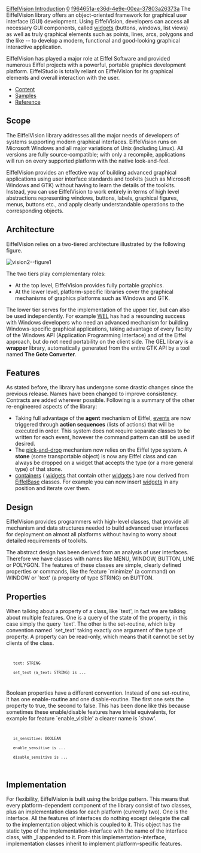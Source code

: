 [[Property:title|EiffelVision Introduction]]
[[Property:weight|0]]
[[Property:uuid|f964651a-e36d-4e9e-00ea-37803a26373a]]
The EiffelVision library offers an object-oriented framework for graphical user interface (GUI) development. Using EiffelVision, developers can access all necessary GUI components, called [[Widgets|widgets]]  (buttons, windows, list views) as well as truly graphical elements such as points, lines, arcs, polygons and the like -- to develop a modern, functional and good-looking graphical interactive application. 

EiffelVision has played a major role at Eiffel Software and provided numerous Eiffel projects with a powerful, portable graphics development platform. EiffelStudio is totally reliant on EiffelVision for its graphical elements and overall interaction with the user. 
*  [[EiffelVision Interface Content|Content]]  
*  [[EiffelVision 2 Samples|Samples]]  
*  [[ref:libraries/vision2/reference/index|Reference]]  

==Scope==

The EiffelVision library addresses all the major needs of developers of systems supporting modern graphical interfaces. EiffelVision runs on Microsoft Windows and all major variations of Unix (including Linux). All versions are fully source-compatible; with only a recompile, applications will run on every supported platform with the native look-and-feel. 

EiffelVision provides an effective way of building advanced graphical applications using user interface standards and toolkits (such as Microsoft Windows and GTK) without having to learn the details of the toolkits. Instead, you can use EiffelVision to work entirely in terms of high level abstractions representing windows, buttons, labels, graphical figures, menus, buttons etc., and apply clearly understandable operations to the corresponding objects. 

==Architecture==

EiffelVision relies on a two-tiered architecture illustrated by the following figure. 
 [[Image:vision2--figure1]]  
The two tiers play complementary roles: 
* At the top level, EiffelVision provides fully portable graphics.
* At the lower level, platform-specific libraries cover the graphical mechanisms of graphics platforms such as Windows and GTK.

The lower tier serves for the implementation of the upper tier, but can also be used independently. For example [[WEL Introduction|WEL]]  has had a resounding success with Windows developers who need an advanced mechanism for building Windows-specific graphical applications, taking advantage of every facility of the Windows API (Application Programming Interface) and of the Eiffel approach, but do not need portability on the client side. The GEL library is a '''wrapper''' library, automatically generated from the entire GTK API by a tool named '''The Gote Converter'''. 

==Features==

As stated before, the library has undergone some drastic changes since the previous release. Names have been changed to improve consistency. Contracts are added wherever possible. Following is a summary of the other re-engineered aspects of the library: 
* Taking full advantage of the '''agent''' mechanism of Eiffel, [[Events|events]]  are now triggered through '''action sequences''' (lists of actions) that will be executed in order. This system does not require separate classes to be written for each event, however the command pattern can still be used if desired. 
* The [[EiffelVision Pick and Drop|pick-and-drop]]  mechanism now relies on the Eiffel type system. A '''stone''' (some transportable object) is now any Eiffel class and can always be dropped on a widget that accepts the type (or a more general type) of that stone. 
*  [[Containers|containers]]  ( [[Widgets|widgets]]  that contain other [[Widgets|widgets]] ) are now derived from [[EiffelBase Introduction|EiffelBase]]  classes. For example you can now insert [[Widgets|widgets]]  in any position and iterate over them. 

==Design==

EiffelVision provides programmers with high-level classes, that provide all mechanism and data structures needed to build advanced user interfaces for deployment on almost all platforms without having to worry about detailed requirements of toolkits.

The abstract design has been derived from an analysis of user interfaces. Therefore we have classes with names like MENU, WINDOW, BUTTON, LINE or POLYGON. The features of these classes are simple, clearly defined properties or commands, like the feature `minimize' (a command) on WINDOW or `text' (a property of type STRING) on BUTTON.

{{note| '''Note''': all class names in EiffelVision are pre-pended with EV_ to avoid name clashes with existing classes. BUTTON hence becomes <eiffel>EV_BUTTON</eiffel>, etc. }}

==Properties==

When talking about a property of a class, like `text', in fact we are talking about multiple features. One is a query of the state of the property, in this case simply the query `text'. The other is the set-routine, which is by convention named `set_text' taking exactly one argument of the type of property. A property can be read-only, which means that it cannot be set by clients of the class.
<code>
	text: STRING
	set_text (a_text: STRING) is ...
</code>

Boolean properties have a different convention. Instead of one set-routine, it has one enable-routine and one disable-routine. The first one sets the property to true, the second to false. This has been done like this because sometimes these enable/disable features have trivial equivalents, for example for feature `enable_visible' a clearer name is `show'. 
<code>
	is_sensitive: BOOLEAN
	enable_sensitive is ... 
	disable_sensitive is ... 
</code>

==Implementation==

For flexibility, EiffelVision is built using the bridge pattern. This means that every platform-dependent component of the library consist of two classes, plus an implementation class for each platform (currently two). One is the <eiffel>interface</eiffel>. All the features of interfaces do nothing except delegate the call to the implementation object which is coupled to it. This object has the static type of the implementation-interface with the name of the interface class, with _I appended to it. From this implementation-interface, implementation classes inherit to implement platform-specific features. 




